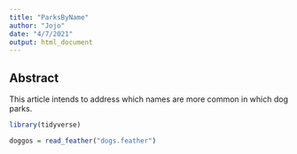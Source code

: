 ```yaml
---
title: "ParksByName"
author: "Jojo"
date: "4/7/2021"
output: html_document
---
```



## Abstract

This article intends to address which names are more common in which dog parks.

```r
library(tidyverse)

doggos = read_feather("dogs.feather")

```